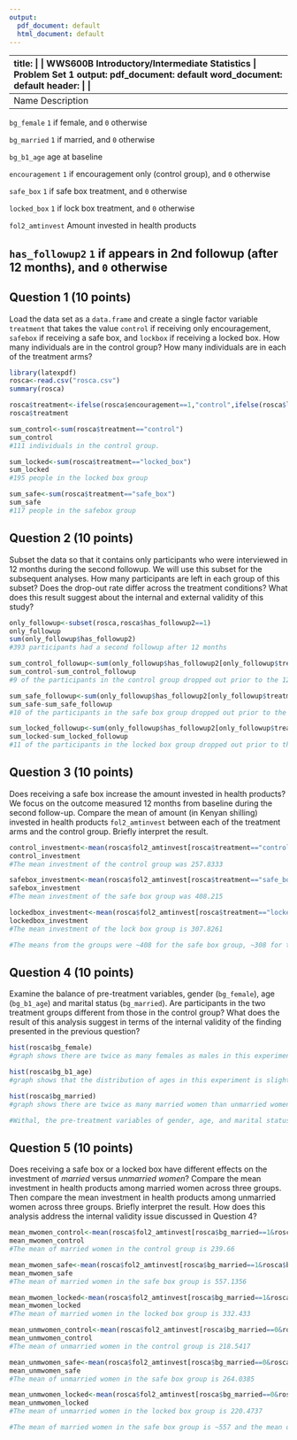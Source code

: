 ```yaml
---
output:
  pdf_document: default
  html_document: default
---
```

---
title: |
  | WWS600B Introductory/Intermediate Statistics
  | Problem Set 1
output:
  pdf_document: default
  word_document: default
header: |
  | \usepackage{setspace} \setstretch{1.15} \setlength{\parskip}{1em}
# Instructions

1. Solutions, including the \texttt{R} Markdown, must be uploaded to Canvas as a \LaTeX-generated PDF at or before 23:59 on Wednesday, July 1, 2020 (EDT). 
2. Discussing the problem set with your classmates is highly encouraged. However, 
    * Please work in a group of no more than three students;
    * If you do work in a group, please write down the name of your groupmate(s) to acknowledge their intellectual contributions; and
    * Each person must submit their own solutions to Canvas. 
3. Clarification questions are welcomed before 23:59 on Monday, June 29, 2020 (EDT), and can be directed to the Instructor (<zchan@princeton.edu>), Preceptor (<cwilleck@princeton.edu>), and/or Tutor (<hannaz@princeton.edu>). You may also make use of their office hours. 


# Health Savings Experiments

To understand why the poor are constrained in their ability to save for investments in preventative health products, two researchers designed a field experiment in rural Kenya in which they randomly varied access to four innovative saving technologies. By observing the impact of these various technologies on asset accumulation, and by examining which types of people benefit most from them, the researchers were able to identify the key barriers to saving.  This exercise is based on: 

Dupas, Pascaline and Jonathan Robinson. 2013. "[Why Don't the Poor Save More? Evidence from Health Savings Experiments.](http://dx.doi.org/10.1257/aer.103.4.1138)" *American Economic Review*, Vol. 103, No. 4, pp. 1138-1171.

They worked with 113 ROSCAs (Rotating Savings and Credit Associations). A ROSCA is a group of individuals who come together and make regular cyclical contributions to a fund (called the “pot”), which is then given as a lump sum to one member in each cycle. In their experiment, Dupas and Robinson randomly assigned 113 ROSCAs to one of the five study arms. In this exercise, we will focus on three study arms (one control and two treatment arms). The data file, `rosca.csv` is extracted from their original data, excluding individuals who have received multiple treatments for the sake of simplicity.

Individuals in all study arms were encouraged to save for health and were asked to set a health goal for themselves at the beginning of the study.  In the first treatment group (*Safe Box*), respondents were given a box locked with a padlock, and the key to the padlock was provided to the participants. They were asked to record what health product they were saving for and its cost. This treatment is designed to estimate the effect of having a safe and designated storage technology for preventative health savings.  

In the second treatment group (*Locked Box*), respondents were given a locked box, but not the key to the padlock. The respondents were instructed to call the program officer once they had reached their saving goal, and the program officer would then meet the participant and open the *Locked Box* at the shop where the product is purchased. Compared to the safe box, the locked box offered stronger commitment through earmarking (the money saved could only be used for the prespecified purpose). 

Participants are interviewed again 6 months and 12 months later. In this exercise, our outcome of interest is the amount (in Kenyan shilling) spent on preventative health products after 12 months.

Descriptions of the relevant variables in the data file `rosca.csv` are:

--------------------------------------------------------------------------------------------
 Name                             Description
 -------------------------------- ----------------------------------------------------------
 `bg_female`                      `1` if female, and `0` otherwise
 
 `bg_married`                     `1` if married, and `0` otherwise
 
 `bg_b1_age`                      age at baseline
 
 `encouragement`                  `1` if encouragement only (control group), and `0` otherwise 
 
 `safe_box`                       `1` if safe box treatment, and `0` otherwise
 
 `locked_box`                     `1` if lock box treatment, and `0` otherwise
 
 `fol2_amtinvest`                 Amount invested in health products         
 
 `has_followup2`                  `1` if appears in 2nd followup (after 12 months), and `0` otherwise
--------------------------------------------------------------------------------------------

## Question 1 (10 points)

Load the data set as a `data.frame` and create a single factor variable `treatment` that takes the value `control` if receiving only encouragement, `safebox` if receiving a safe box,  and `lockbox` if receiving a locked box. How many individuals are in the control group? How many individuals are in each of the treatment arms?
```r
library(latexpdf)
rosca<-read.csv("rosca.csv")
summary(rosca)

rosca$treatment<-ifelse(rosca$encouragement==1,"control",ifelse(rosca$locked_box==1,"locked_box","safe_box"))
rosca$treatment

sum_control<-sum(rosca$treatment=="control")
sum_control
#111 individuals in the control group.

sum_locked<-sum(rosca$treatment=="locked_box")
sum_locked
#195 people in the locked box group

sum_safe<-sum(rosca$treatment=="safe_box")
sum_safe
#117 people in the safebox group
```


## Question 2 (10 points)

Subset the data so that it contains only participants who were interviewed in 12 months during the second followup.  We will use this subset for the subsequent analyses. How many participants are left in each group of this subset?  Does the drop-out rate differ across the treatment conditions?  What does this result suggest about the internal and external validity of this study? 
```r
only_followup<-subset(rosca,rosca$has_followup2==1)
only_followup
sum(only_followup$has_followup2)
#393 participants had a second followup after 12 months

sum_control_followup<-sum(only_followup$has_followup2[only_followup$treatment=="control"])
sum_control-sum_control_followup
#9 of the participants in the control group dropped out prior to the 12 month check up

sum_safe_followup<-sum(only_followup$has_followup2[only_followup$treatment=="safe_box"])
sum_safe-sum_safe_followup
#10 of the participants in the safe box group dropped out prior to the 12 month checkup

sum_locked_followup<-sum(only_followup$has_followup2[only_followup$treatment=="locked_box"])
sum_locked-sum_locked_followup
#11 of the participants in the locked box group dropped out prior to the 12 month checkup
```


## Question 3 (10 points)

Does receiving a safe box increase the amount invested in health products? We focus on the outcome measured 12 months from baseline during the second follow-up. Compare the mean of amount (in Kenyan shilling) invested in health products `fol2_amtinvest` between each of the treatment arms and the control group. Briefly interpret the result.
```r

control_investment<-mean(rosca$fol2_amtinvest[rosca$treatment=="control"&rosca$has_followup2==1], na.rm = TRUE)
control_investment
#The mean investment of the control group was 257.8333

safebox_investment<-mean(rosca$fol2_amtinvest[rosca$treatment=="safe_box"&rosca$has_followup2==1], na.rm = TRUE)
safebox_investment
#The mean investment of the safe box group was 408.215

lockedbox_investment<-mean(rosca$fol2_amtinvest[rosca$treatment=="locked_box"&rosca$has_followup2==1], na.rm = TRUE)
lockedbox_investment
#The mean investment of the lock box group is 307.8261

#The means from the groups were ~408 for the safe box group, ~308 for the locked box group, and ~258 for the control group. Evidently, it seems that being given a safe box significantly increases the amount of Kenyan shilling invested in health products as compared to the control group. The locked box method seems to also increase the amount of money invested in products as compared to the control group. Although, the locked box method's mean investment was less than that of the safe box mean investment. Thus, one can assume that having a safe and designated storage (safe box) is correlated with more investing in heath products, with regards to this study's treatment and control groups. The stronger commitment tested in the locked box method was also correlated with investing more in health products, as compared to the control group. Again, the group that saw the largest investment numbers were those in the safe box group. 

```


## Question 4 (10 points)

Examine the balance of pre-treatment variables, gender (`bg_female`), age (`bg_b1_age`) and marital status (`bg_married`). Are participants in the two treatment groups different from those in the control group?  What does the result of this analysis suggest in terms of the internal validity of the finding presented in the previous question?
```r
hist(rosca$bg_female)
#graph shows there are twice as many females as males in this experiment.

hist(rosca$bg_b1_age)
#graph shows that the distribution of ages in this experiment is slightly skewed, there are not many younger participants and older participants. 

hist(rosca$bg_married)
#graph shows there are twice as many married women than unmarried women.

#Withal, the pre-treatment variables of gender, age, and marital status are skewed and likely not representative of the population being tested. There were twice as many females than males in this study, and of those females, 2/3 of them are married. Also, the distribution of ages is slightly skewed, as very few 10-20, 70-80, and 80-90 year old participants were studied. While I cannot say with complete certainty whether or not these pre-treatment variables are representative of the actual population of interest, it is safe to assume that the marital statuses and genders were especially disproportionate, and the ages were not all-encomposing. Thus, this suggests that the internal validity of this experiment is likely weakened by the pre-treatment measures. 
```


## Question 5 (10 points)

Does receiving a safe box or a locked box have different effects on the investment of *married* versus *unmarried women*? Compare the mean investment in health products among married women across three groups. Then compare the mean investment in health products among unmarried women across three groups. Briefly interpret the result.  How does this analysis address the internal validity issue discussed in Question 4? 
```r
mean_mwomen_control<-mean(rosca$fol2_amtinvest[rosca$bg_married==1&rosca$bg_female==1&rosca$treatment=="control"],na.rm = TRUE)
mean_mwomen_control
#The mean of married women in the control group is 239.66

mean_mwomen_safe<-mean(rosca$fol2_amtinvest[rosca$bg_married==1&rosca$bg_female==1&rosca$treatment=="safe_box"],na.rm = TRUE)
mean_mwomen_safe
#The mean of married women in the safe box group is 557.1356

mean_mwomen_locked<-mean(rosca$fol2_amtinvest[rosca$bg_married==1&rosca$bg_female==1&rosca$treatment=="locked_box"],na.rm = TRUE)
mean_mwomen_locked
#The mean of married women in the locked box group is 332.433

mean_unmwomen_control<-mean(rosca$fol2_amtinvest[rosca$bg_married==0&rosca$bg_female==1&rosca$treatment=="control"],na.rm = TRUE)
mean_unmwomen_control
#The mean of unmarried women in the control group is 218.5417

mean_unmwomen_safe<-mean(rosca$fol2_amtinvest[rosca$bg_married==0&rosca$bg_female==1&rosca$treatment=="safe_box"],na.rm = TRUE)
mean_unmwomen_safe
#The mean of unmarried women in the safe box group is 264.0385

mean_unmwomen_locked<-mean(rosca$fol2_amtinvest[rosca$bg_married==0&rosca$bg_female==1&rosca$treatment=="locked_box"],na.rm = TRUE)
mean_unmwomen_locked
#The mean of unmarried women in the locked box group is 220.4737

#The mean of married women in the safe box group is ~557 and the mean of unmarried women within this group is ~264. Evidently, there are discrepancies in the outcomes that are stemming from the marital status of the women. As previously mentioned, the internal validity of this experiment is weakened, as the results likely cannot be applied to many other populations outside of this one. The large gap between the means in the unmarried versus married women in the safe box group are likely due to women in marriages having children and spouses in need of health products, while the unmarried women may not have the same responsibilities. Additionally, the mean of the married women in the locked box group was ~332, and the mean of this group in unmarried women was ~221. The same possibility of differing familial responsibilities can be applied here as well, due to the significant difference in the means of unmarried versus married women in the locked box group. But, the married women in the safe box group invested the most in health products, as compared to the other five groups using the marital status variable. Also, the married women in the control group had a mean of ~240, and the unmarried women of this group had a mean of ~219. While the difference is a lot smaller than when compared to the vast discrepancies between the treatment groups using the variable of marital status, the control group of married women still invested more in health products than those who were not married. 

```



